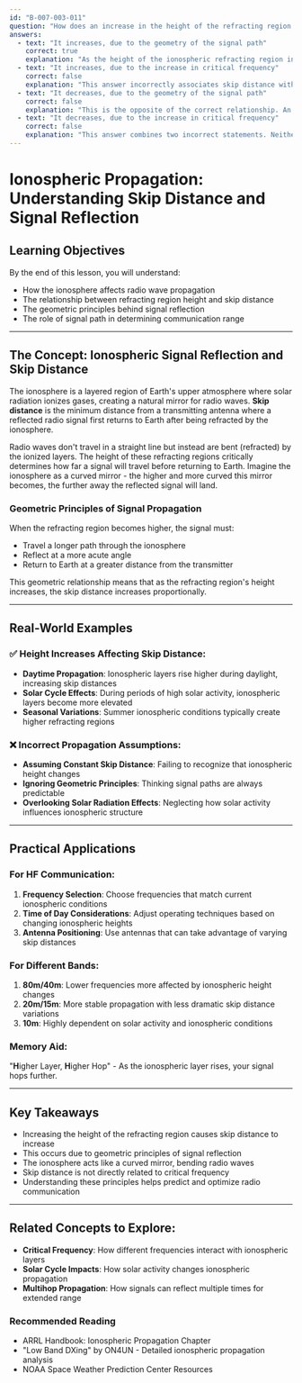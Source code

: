 ```yaml
---
id: "B-007-003-011"
question: "How does an increase in the height of the refracting region affect skip distance?"
answers:
  - text: "It increases, due to the geometry of the signal path"
    correct: true
    explanation: "As the height of the ionospheric refracting region increases, the signal must travel a longer path to reach the same point on Earth, causing the skip distance to become longer. This occurs because the more elevated refraction point creates a larger angle of reflection, pushing the point where the signal returns to Earth further away from the transmitting station."
  - text: "It increases, due to the increase in critical frequency"
    correct: false
    explanation: "This answer incorrectly associates skip distance with critical frequency. While critical frequency affects whether a signal will be refracted, it doesn't directly cause changes in skip distance. The height of the refracting region's geometry is the primary factor in determining skip distance."
  - text: "It decreases, due to the geometry of the signal path"
    correct: false
    explanation: "This is the opposite of the correct relationship. An increase in refracting region height actually causes the skip distance to increase, not decrease, due to the changed angle of signal reflection and longer signal path."
  - text: "It decreases, due to the increase in critical frequency"
    correct: false
    explanation: "This answer combines two incorrect statements. Neither an increase in critical frequency nor a change in refracting region height would cause skip distance to decrease. In fact, a higher refracting region increases skip distance through geometric principles."
---
```


# Ionospheric Propagation: Understanding Skip Distance and Signal Reflection

## Learning Objectives
By the end of this lesson, you will understand:
- How the ionosphere affects radio wave propagation
- The relationship between refracting region height and skip distance
- The geometric principles behind signal reflection
- The role of signal path in determining communication range

---

## The Concept: Ionospheric Signal Reflection and Skip Distance

The ionosphere is a layered region of Earth's upper atmosphere where solar radiation ionizes gases, creating a natural mirror for radio waves. **Skip distance** is the minimum distance from a transmitting antenna where a reflected radio signal first returns to Earth after being refracted by the ionosphere.

Radio waves don't travel in a straight line but instead are bent (refracted) by the ionized layers. The height of these refracting regions critically determines how far a signal will travel before returning to Earth. Imagine the ionosphere as a curved mirror - the higher and more curved this mirror becomes, the further away the reflected signal will land.

### Geometric Principles of Signal Propagation

When the refracting region becomes higher, the signal must:
- Travel a longer path through the ionosphere
- Reflect at a more acute angle
- Return to Earth at a greater distance from the transmitter

This geometric relationship means that as the refracting region's height increases, the skip distance increases proportionally.

---

## Real-World Examples

### ✅ Height Increases Affecting Skip Distance:
- **Daytime Propagation**: Ionospheric layers rise higher during daylight, increasing skip distances
- **Solar Cycle Effects**: During periods of high solar activity, ionospheric layers become more elevated
- **Seasonal Variations**: Summer ionospheric conditions typically create higher refracting regions

### ❌ Incorrect Propagation Assumptions:
- **Assuming Constant Skip Distance**: Failing to recognize that ionospheric height changes
- **Ignoring Geometric Principles**: Thinking signal paths are always predictable
- **Overlooking Solar Radiation Effects**: Neglecting how solar activity influences ionospheric structure

---

## Practical Applications

### For HF Communication:
1. **Frequency Selection**: Choose frequencies that match current ionospheric conditions
2. **Time of Day Considerations**: Adjust operating techniques based on changing ionospheric heights
3. **Antenna Positioning**: Use antennas that can take advantage of varying skip distances

### For Different Bands:
1. **80m/40m**: Lower frequencies more affected by ionospheric height changes
2. **20m/15m**: More stable propagation with less dramatic skip distance variations
3. **10m**: Highly dependent on solar activity and ionospheric conditions

### Memory Aid:
"**H**igher Layer, **H**igher Hop" - As the ionospheric layer rises, your signal hops further.

---

## Key Takeaways

- Increasing the height of the refracting region causes skip distance to increase
- This occurs due to geometric principles of signal reflection
- The ionosphere acts like a curved mirror, bending radio waves
- Skip distance is not directly related to critical frequency
- Understanding these principles helps predict and optimize radio communication

---

## Related Concepts to Explore:
- **Critical Frequency**: How different frequencies interact with ionospheric layers
- **Solar Cycle Impacts**: How solar activity changes ionospheric propagation
- **Multihop Propagation**: How signals can reflect multiple times for extended range

### Recommended Reading
- ARRL Handbook: Ionospheric Propagation Chapter
- "Low Band DXing" by ON4UN - Detailed ionospheric propagation analysis
- NOAA Space Weather Prediction Center Resources